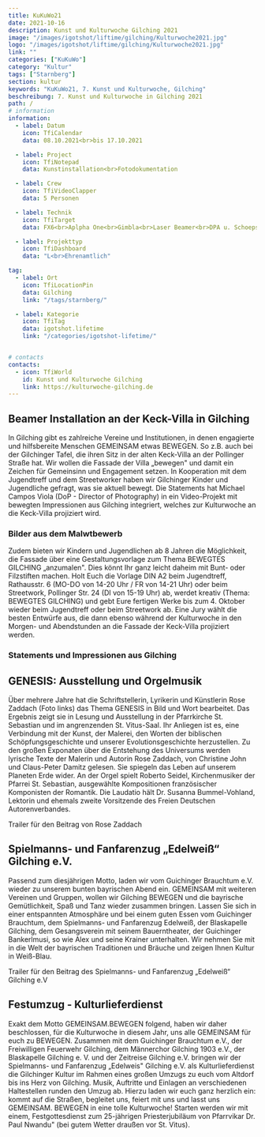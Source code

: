 ```yaml
---
title: KuKuWo21
date: 2021-10-16
description: Kunst und Kulturwoche Gilching 2021
image: "/images/igotshot/liftime/gilching/Kulturwoche2021.jpg"
logo: "/images/igotshot/liftime/gilching/Kulturwoche2021.jpg"
link: ""
categories: ["KuKuWo"]
category: "Kultur"
tags: ["Starnberg"]
section: kultur
keywords: "KuKuWo21, 7. Kunst und Kulturwoche, Gilching"
beschreibung: 7. Kunst und Kulturwoche in Gilching 2021
path: /
# information
information:
  - label: Datum
    icon: TfiCalendar
    data: 08.10.2021<br>bis 17.10.2021

  - label: Project
    icon: TfiNotepad
    data: Kunstinstallation<br>Fotodokumentation

  - label: Crew
    icon: TfiVideoClapper
    data: 5 Personen

  - label: Technik
    icon: TfiTarget
    data: FX6<br>Aplpha One<br>Gimbla<br>Laser Beamer<br>DPA u. Schoeps Mikrofone<br>auf sound devices

  - label: Projekttyp
    icon: TfiDashboard
    data: "L<br>Ehrenamtlich"

tag:
  - label: Ort
    icon: TfiLocationPin
    data: Gilching
    link: "/tags/starnberg/"

  - label: Kategorie
    icon: TfiTag
    data: igotshot.lifetime
    link: "/categories/igotshot-lifetime/"


# contacts
contacts:
  - icon: TfiWorld
    id: Kunst und Kulturwoche Gilching
    link: https://kulturwoche-gilching.de
---
```


## Beamer Installation an der Keck-Villa in Gilching

In Gilching gibt es zahlreiche Vereine und Institutionen, in denen engagierte und hilfsbereite Menschen GEMEINSAM etwas BEWEGEN. So z.B. auch bei der Gilchinger Tafel, die ihren Sitz in der alten Keck-Villa an der Pollinger Straße hat. Wir wollen die Fassade der Villa „bewegen" und damit ein Zeichen für Gemeinsinn und Engagement setzen. In Kooperation mit dem Jugendtreff und dem Streetworker haben wir Gilchinger Kinder und Jugendliche gefragt, was sie aktuell bewegt. Die Statements hat Michael Campos Viola (DoP - Director of Photography) in ein Video-Projekt mit bewegten Impressionen aus Gilching integriert, welches zur Kulturwoche an die Keck-Villa projiziert wird.

### Bilder aus dem Malwtbewerb

<VimeoEmbed className="py-8" id="https://player.vimeo.com/video/638433190" poster="https://i.vimeocdn.com/video/1283486406-4b1a2bde0548154056df9c1f1520c42f5b8b43b422f8b39a7_640" />

Zudem bieten wir Kindern und Jugendlichen ab 8 Jahren die Möglichkeit, die Fassade über eine Gestaltungsvorlage zum Thema BEWEGTES GILCHING „anzumalen". Dies könnt Ihr ganz leicht daheim mit Bunt- oder Filzstiften machen. Holt Euch die Vorlage DIN A2 beim Jugendtreff, Rathausstr. 6 (MO-DO von 14-20 Uhr / FR von 14-21 Uhr) oder beim Streetwork, Pollinger Str. 24 (DI von 15-19 Uhr) ab, werdet kreativ (Thema: BEWEGTES GILCHING) und gebt Eure fertigen Werke bis zum 4. Oktober wieder beim Jugendtreff oder beim Streetwork ab. Eine Jury wählt die besten Entwürfe aus, die dann ebenso während der Kulturwoche in den Morgen- und Abendstunden an die Fassade der Keck-Villa projiziert werden.

### Statements und Impressionen aus Gilching

<VimeoEmbed className="py-8" id="https://player.vimeo.com/video/628183358" poster="https://i.vimeocdn.com/video/1270481917-dc332c0743bf12bfbb61b0e0866878dd76322a65462774fb6_640" />

## GENESIS: Ausstellung und Orgelmusik
Über mehrere Jahre hat die Schriftstellerin, Lyrikerin und Künstlerin Rose Zaddach (Foto links) das Thema GENESIS in Bild und
Wort bearbeitet. Das Ergebnis zeigt sie in Lesung und Ausstellung in der Pfarrkirche St. Sebastian und im angrenzenden St. Vitus-Saal. Ihr Anliegen ist es, eine Verbindung mit der Kunst, der Malerei, den Worten der biblischen Schöpfungsgeschichte und unserer Evolutionsgeschichte herzustellen. Zu den großen Exponaten über die Entstehung des Universums werden lyrische Texte der Malerin und Autorin Rose Zaddach, von Christine John und Claus-Peter Damitz gelesen. Sie spiegeln das
Leben auf unserem Planeten Erde wider. An der Orgel spielt Roberto Seidel, Kirchenmusiker der Pfarrei St. Sebastian, ausgewählte Kompositionen französischer Komponisten der Romantik. Die Laudatio hält Dr. Susanna Bummel-Vohland, Lektorin und ehemals zweite Vorsitzende des Freien Deutschen Autorenverbandes.

<VimeoEmbed className="py-8" id="https://player.vimeo.com/video/582120049" poster="https://i.vimeocdn.com/video/1207157448-4b27dcaf56ed098f1fd0bc9c52aca2f1bbd857c713087226f89e147f2dd8ab86-d_1280x720" />
   <figcaption class="text-right italic text-sm">
	  Trailer für den Beitrag von Rose Zaddach
  </figcaption>

## Spielmanns- und Fanfarenzug „Edelweiß“ Gilching e.V.
Passend zum diesjährigen Motto, laden wir vom Guichinger Brauchtum e.V. wieder zu unserem bunten bayrischen Abend ein.
GEMEINSAM mit weiteren Vereinen und Gruppen, wollen wir Gilching BEWEGEN und die bayrische Gemütlichkeit, Spaß und Tanz wieder zusammen bringen.
Lassen Sie sich in einer entspannten Atmosphäre und bei einem guten Essen vom Guichinger Brauchtum, dem Spielmanns- und Fanfarenzug Edelweiß, der Blaskapelle Gilching, dem Gesangsverein mit seinem Bauerntheater, der Guichinger Bankerlmusi, so wie Alex und seine Krainer unterhalten. Wir nehmen Sie mit in die Welt der bayrischen Traditionen und Bräuche und zeigen Ihnen Kultur in Weiß-Blau.

<VimeoEmbed className="py-8" id="https://player.vimeo.com/video/624419789" poster="https://i.vimeocdn.com/video/1267058055-f841caed20840c3bb8905e683471d4e413ff149f7300ce1bd_1280x720" />

<figcaption class="text-right italic text-sm">
	  Trailer für den Beitrag des Spielmanns- und Fanfarenzug „Edelweiß“ Gilching e.V
  </figcaption>

## Festumzug - Kulturlieferdienst
Exakt dem Motto GEMEINSAM.BEWEGEN folgend, haben wir daher beschlossen, für die Kulturwoche in diesem Jahr, uns alle GEMEINSAM für euch zu BEWEGEN. Zusammen mit dem Guichinger Brauchtum e.V., der Freiwilligen Feuerwehr Gilching, dem Männerchor
Gilching 1903 e.V., der Blaskapelle Gilching e. V. und der Zeitreise Gilching e.V. bringen wir der Spielmanns- und Fanfarenzug „Edelweis" Gilching e.V. als Kulturlieferdienst die Gilchinger Kultur im Rahmen eines großen Umzugs zu euch vom Altdorf bis ins Herz von Gilching. Musik, Auftritte und Einlagen an verschiedenen Haltestellen runden den Umzug ab. Hierzu laden wir euch ganz herzlich ein: kommt auf die Straßen, begleitet uns, feiert mit uns und lasst uns GEMEINSAM. BEWEGEN in eine tolle Kulturwoche! Starten werden wir mit einem, Festgottesdienst zum 25-jährigen Priesterjubiläum von Pfarrvikar Dr. Paul Nwandu" (bei gutem Wetter draußen vor St. Vitus).